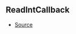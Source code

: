 ## ReadIntCallback



- [Source](https://github.com/Androz2091/discord-player/blob/258bd80/packages/equalizer/src/equalizer/ChannelProcessor.ts#L3)
